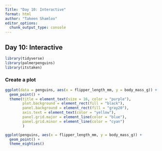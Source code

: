 ```yaml
---
Title: "Day 10: Interactive"
format: html
author: "Takeen Shamloo"
editor_options: 
  chunk_output_type: console
---
```


## Day 10: Interactive

```r
library(tidyverse)
library(palmerpenguins)
library(itstaken)
```

### Create a plot

```r
ggplot(data = penguins, aes(x = flipper_length_mm, y = body_mass_g)) +
  geom_point() +
  theme(title = element_text(size = 16, color = "purple"),
        plot.background = element_rect(fill = "black"),
        panel.background = element_rect(fill = "gray20"),
        axis.text = element_text(color = "yellow"),
        panel.grid.major = element_line(color = "blue"),
        panel.grid.minor = element_line(color = "cyan")
        )
```

```r
ggplot(penguins, aes(x = flipper_length_mm, y = body_mass_g)) +
  geom_point() +
  theme_eighties()
```


